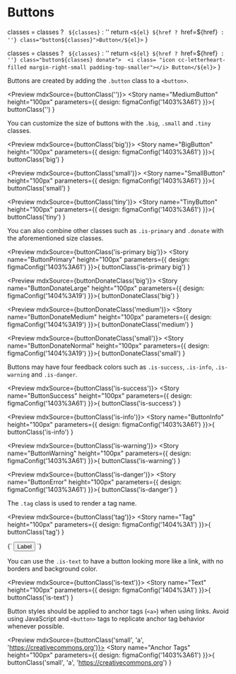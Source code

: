 
<Meta title="Elements/Buttons" />

# Buttons

 classes = classes ? ` ${classes}` : ''
 return `<${el} ${href ? `href=${href}` : ''} class="button${classes}">Button</${el}>`
}

 classes = classes ? ` ${classes}` : ''
 return `<${el} ${href ? `href=${href}` : ''} class="button${classes} donate"> 
 <i class= "icon cc-letterheart-filled margin-right-small padding-top-smaller"></i>
 Button</${el}>`
}

Buttons are created by adding the `.button` class to a `<button>`.

<Preview mdxSource={buttonClass('')}>
  <Story name="MediumButton" height="100px" parameters={{
    design: figmaConfig('1403%3A61')
  }}>{
    buttonClass('')
  }</Story>
</Preview>

You can customize the size of buttons with the `.big`, `.small` and `.tiny` classes.

<Preview mdxSource={buttonClass('big')}>
  <Story name="BigButton" height="100px" parameters={{
    design: figmaConfig('1403%3A61')
  }}>{
    buttonClass('big')
  }</Story>
</Preview>

<Preview mdxSource={buttonClass('small')}>
  <Story name="SmallButton" height="100px" parameters={{
    design: figmaConfig('1403%3A61')
  }}>{
    buttonClass('small')
  }</Story>
</Preview>

<Preview mdxSource={buttonClass('tiny')}>
  <Story name="TinyButton" height="100px" parameters={{
    design: figmaConfig('1403%3A61')
  }}>{
    buttonClass('tiny')
  }</Story>
</Preview>

You can also combine other classes such as `.is-primary` and `.donate` with the aforementioned size classes.

<Preview mdxSource={buttonClass('is-primary big')}>
  <Story name="ButtonPrimary" height="100px" parameters={{
    design: figmaConfig('1403%3A61')
  }}>{
    buttonClass('is-primary big')
  }</Story>
</Preview>

<Preview mdxSource={buttonDonateClass('big')}>
  <Story name="ButtonDonateLarge" height="100px" parameters={{
    design: figmaConfig('1404%3A19')
  }}>{
    buttonDonateClass('big')
  }</Story>
</Preview>

<Preview mdxSource={buttonDonateClass('medium')}>
  <Story name="ButtonDonateMedium" height="100px" parameters={{
    design: figmaConfig('1404%3A19')
  }}>{
    buttonDonateClass('medium')
  }</Story>
</Preview>

<Preview mdxSource={buttonDonateClass('small')}>
  <Story name="ButtonDonateNormal" height="100px" parameters={{
    design: figmaConfig('1404%3A19')
  }}>{
    buttonDonateClass('small')
  }</Story>
</Preview>

Buttons may have four feedback colors such as `.is-success`, `.is-info`, `.is-warning` and `.is-danger`.

<Preview mdxSource={buttonClass('is-success')}>
  <Story name="ButtonSuccess" height="100px" parameters={{
    design: figmaConfig('1403%3A61')
  }}>{
    buttonClass('is-success')
  }</Story>
</Preview>

<Preview mdxSource={buttonClass('is-info')}>
  <Story name="ButtonInfo" height="100px" parameters={{
    design: figmaConfig('1403%3A61')
  }}>{
    buttonClass('is-info')
  }</Story>
</Preview>

<Preview mdxSource={buttonClass('is-warning')}>
  <Story name="ButtonWarning" height="100px" parameters={{
    design: figmaConfig('1403%3A61')
  }}>{
    buttonClass('is-warning')
  }</Story>
</Preview>

<Preview mdxSource={buttonClass('is-danger')}>
  <Story name="ButtonError" height="100px" parameters={{
    design: figmaConfig('1403%3A61')
  }}>{
    buttonClass('is-danger')
  }</Story>
</Preview>

The `.tag` class is used to render a tag name.

<Preview mdxSource={buttonClass('tag')}>
  <Story name="Tag" height="100px" parameters={{
    design: figmaConfig('1404%3A1')
  }}>{
    buttonClass('tag')
  }</Story>
</Preview>

<Preview>
  <Story name="Removable Tag" height="100px" parameters={{
    design: figmaConfig('1404%3A1')
  }}>{`
    <button class="button tag--removable">
      Label
      <i class="icon cross"></i>
    </button>
  `}</Story>
</Preview>

You can use the `.is-text` to have a button looking more like a link, with no borders and background color.

<Preview mdxSource={buttonClass('is-text')}>
  <Story name="Text" height="100px" parameters={{
    design: figmaConfig('1404%3A1')
  }}>{
    buttonClass('is-text')
  }</Story>
</Preview>

Button styles should be applied to anchor tags (`<a>`) when using links. Avoid using JavaScript and `<button>` tags to replicate anchor tag behavior whenever possible.

<Preview mdxSource={buttonClass('small', 'a', 'https://creativecommons.org')}>
  <Story name="Anchor Tags" height="100px" parameters={{
    design: figmaConfig('1403%3A61')
  }}>{
    buttonClass('small', 'a', 'https://creativecommons.org')
  }</Story>
</Preview>
